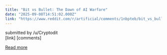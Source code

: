 ```yaml
---
title: "Bit vs Bullet: The Dawn of AI Warfare"
date: "2025-09-08T14:51:02.000Z"
link: "https://www.reddit.com/r/artificial/comments/1nbpteb/bit_vs_bullet_the_dawn_of_ai_warfare/"
---
```


submitted by    /u/Cryptodit  
 [link]   [comments]

[Read more](https://www.reddit.com/r/artificial/comments/1nbpteb/bit_vs_bullet_the_dawn_of_ai_warfare/)
